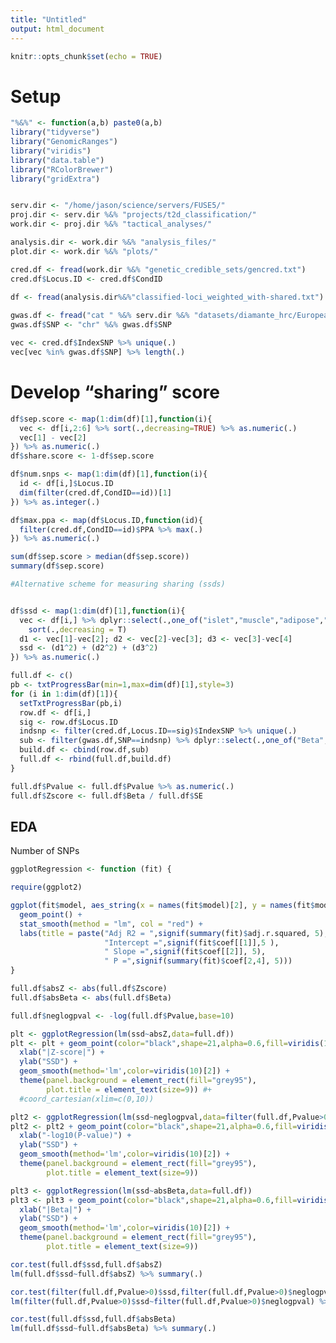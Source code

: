 ```yaml
---
title: "Untitled"
output: html_document
---
```


```r
knitr::opts_chunk$set(echo = TRUE)
```

# Setup 

```r

"%&%" <- function(a,b) paste0(a,b)
library("tidyverse")
library("GenomicRanges")
library("viridis")
library("data.table")
library("RColorBrewer")
library("gridExtra")


serv.dir <- "/home/jason/science/servers/FUSE5/"
proj.dir <- serv.dir %&% "projects/t2d_classification/"
work.dir <- proj.dir %&% "tactical_analyses/"

analysis.dir <- work.dir %&% "analysis_files/"
plot.dir <- work.dir %&% "plots/"

cred.df <- fread(work.dir %&% "genetic_credible_sets/gencred.txt")
cred.df$Locus.ID <- cred.df$CondID

df <- fread(analysis.dir%&%"classified-loci_weighted_with-shared.txt")
 
gwas.df <- fread("cat " %&% serv.dir %&% "datasets/diamante_hrc/European.HRC.T2D.summary.March2018AMah.txt.gz | zmore")
gwas.df$SNP <- "chr" %&% gwas.df$SNP

vec <- cred.df$IndexSNP %>% unique(.)
vec[vec %in% gwas.df$SNP] %>% length(.)
```


# Develop "sharing" score

```r

df$sep.score <- map(1:dim(df)[1],function(i){
  vec <- df[i,2:6] %>% sort(.,decreasing=TRUE) %>% as.numeric(.)
  vec[1] - vec[2]
}) %>% as.numeric(.)
df$share.score <- 1-df$sep.score

df$num.snps <- map(1:dim(df)[1],function(i){
  id <- df[i,]$Locus.ID
  dim(filter(cred.df,CondID==id))[1]
}) %>% as.integer(.)

df$max.ppa <- map(df$Locus.ID,function(id){
  filter(cred.df,CondID==id)$PPA %>% max(.)
}) %>% as.numeric(.)

sum(df$sep.score > median(df$sep.score))
summary(df$sep.score)

#Alternative scheme for measuring sharing (ssds)


df$ssd <- map(1:dim(df)[1],function(i){
  vec <- df[i,] %>% dplyr::select(.,one_of("islet","muscle","adipose","liver")) %>% as.numeric(.) %>% 
    sort(.,decreasing = T)
  d1 <- vec[1]-vec[2]; d2 <- vec[2]-vec[3]; d3 <- vec[3]-vec[4]
  ssd <- (d1^2) + (d2^2) + (d3^2)
}) %>% as.numeric(.)

```



```r

full.df <- c()
pb <- txtProgressBar(min=1,max=dim(df)[1],style=3)
for (i in 1:dim(df)[1]){
  setTxtProgressBar(pb,i)
  row.df <- df[i,]
  sig <- row.df$Locus.ID
  indsnp <- filter(cred.df,Locus.ID==sig)$IndexSNP %>% unique(.)
  sub <- filter(gwas.df,SNP==indsnp) %>% dplyr::select(.,one_of("Beta","SE","Pvalue"))  
  build.df <- cbind(row.df,sub)
  full.df <- rbind(full.df,build.df)
}

full.df$Pvalue <- full.df$Pvalue %>% as.numeric(.)
full.df$Zscore <- full.df$Beta / full.df$SE 

```






## EDA 

Number of SNPs 
```r

ggplotRegression <- function (fit) {

require(ggplot2)

ggplot(fit$model, aes_string(x = names(fit$model)[2], y = names(fit$model)[1])) + 
  geom_point() +
  stat_smooth(method = "lm", col = "red") +
  labs(title = paste("Adj R2 = ",signif(summary(fit)$adj.r.squared, 5),
                     "Intercept =",signif(fit$coef[[1]],5 ),
                     " Slope =",signif(fit$coef[[2]], 5),
                     " P =",signif(summary(fit)$coef[2,4], 5)))
}

full.df$absZ <- abs(full.df$Zscore)
full.df$absBeta <- abs(full.df$Beta)

full.df$neglogpval <- -log(full.df$Pvalue,base=10)

plt <- ggplotRegression(lm(ssd~absZ,data=full.df))
plt <- plt + geom_point(color="black",shape=21,alpha=0.6,fill=viridis(10)[4]) + 
  xlab("|Z-score|") +
  ylab("SSD") + 
  geom_smooth(method='lm',color=viridis(10)[2]) + 
  theme(panel.background = element_rect(fill="grey95"),
        plot.title = element_text(size=9)) #+ 
  #coord_cartesian(xlim=c(0,10))

plt2 <- ggplotRegression(lm(ssd~neglogpval,data=filter(full.df,Pvalue>0)))
plt2 <- plt2 + geom_point(color="black",shape=21,alpha=0.6,fill=viridis(10)[4]) + 
  xlab("-log10(P-value)") +
  ylab("SSD") + 
  geom_smooth(method='lm',color=viridis(10)[2]) + 
  theme(panel.background = element_rect(fill="grey95"),
        plot.title = element_text(size=9))

plt3 <- ggplotRegression(lm(ssd~absBeta,data=full.df))
plt3 <- plt3 + geom_point(color="black",shape=21,alpha=0.6,fill=viridis(10)[4]) + 
  xlab("|Beta|") +
  ylab("SSD") + 
  geom_smooth(method='lm',color=viridis(10)[2]) + 
  theme(panel.background = element_rect(fill="grey95"),
        plot.title = element_text(size=9))

```

```r

cor.test(full.df$ssd,full.df$absZ)
lm(full.df$ssd~full.df$absZ) %>% summary(.)

cor.test(filter(full.df,Pvalue>0)$ssd,filter(full.df,Pvalue>0)$neglogpval)
lm(filter(full.df,Pvalue>0)$ssd~filter(full.df,Pvalue>0)$neglogpval) %>% summary(.)

cor.test(full.df$ssd,full.df$absBeta)
lm(full.df$ssd~full.df$absBeta) %>% summary(.)

```

